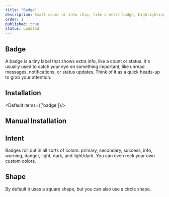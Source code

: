 ```yaml
---
title: "Badge"
description: Small count or info chip, like a merit badge, highlighting status or providing quick alerts at a glance..
order: 1
published: true
status: updated
---
```



## Badge

A badge is a tiny label that shows extra info, like a count or status. It's usually used to catch your eye on something important, like unread messages, notifications, or status updates. Think of it as a quick heads-up to grab your attention.
<How toUse="statuses/badge-demo" />

## Installation
<Default items={['badge']}/>

## Manual Installation

<SourceCode toShow='badge'/>

## Intent
Badges roll out in all sorts of colors: primary, secondary, success, info, warning, danger, light, dark, and light/dark. You can even rock your own custom colors.
<How withNoPadding isCenter={false} toUse="statuses/badge-intent-demo" />

## Shape
By default it uses a square shape, but you can also use a circle shape.
<How toUse="statuses/badge-shape-demo" />
